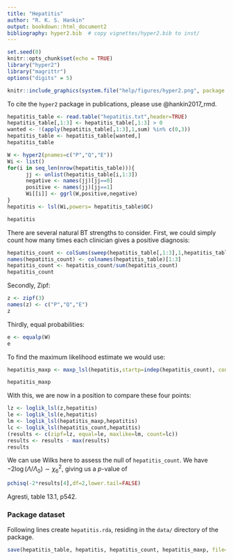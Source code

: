 ```yaml
---
title: "Hepatitis"
author: "R. K. S. Hankin"
output: bookdown::html_document2
bibliography: hyper2.bib  # copy vignettes/hyper2.bib to inst/
---
```



```r
set.seed(0)
knitr::opts_chunk$set(echo = TRUE)
library("hyper2")
library("magrittr")
options("digits" = 5)
```

```r
knitr::include_graphics(system.file("help/figures/hyper2.png", package = "hyper2"))
```

To cite the `hyper2` package in publications, please use @hankin2017_rmd.

```r
hepatitis_table <- read.table("hepatitis.txt",header=TRUE)
hepatitis_table[,1:3] <- hepatitis_table[,1:3] > 0
wanted <- !(apply(hepatitis_table[,1:3],1,sum) %in% c(0,3))
hepatitis_table <- hepatitis_table[wanted,]
hepatitis_table
```

```r
W <- hyper2(pnames=c("P","Q","E"))
Wi <- list()
for(i in seq_len(nrow(hepatitis_table))){
      jj <- unlist(hepatitis_table[i,1:3])
      negative <- names(jj)[jj==0]
      positive <- names(jj)[jj==1]
      Wi[[i]] <- ggrl(W,positive,negative)
}
hepatitis <- lsl(Wi,powers= hepatitis_table$OC)
```


```r
hepatitis
```			


There are several natural BT strengths to consider.  First, we could
simply count how many times each clinician gives a positive diagnosis:

```r
hepatitis_count <- colSums(sweep(hepatitis_table[,1:3],1,hepatitis_table$OC,"*"))
names(hepatitis_count) <- colnames(hepatitis_table)[1:3]
hepatitis_count <- hepatitis_count/sum(hepatitis_count)
hepatitis_count
```

Secondly, Zipf:


```r
z <- zipf(3)
names(z) <- c("P","Q","E")
z
```

Thirdly, equal probabilities:


```r
e <- equalp(W)
e
```

To find the maximum likelihood estimate we would use:

```r
hepatitis_maxp <- maxp_lsl(hepatitis,startp=indep(hepatitis_count), control=list(trace=110))
```

```r
hepatitis_maxp
```

With this, we are now in a position to compare these four points:

```r
lz <- loglik_lsl(z,hepatitis) 
le <- loglik_lsl(e,hepatitis)
lm <- loglik_lsl(hepatitis_maxp,hepatitis)
lc <- loglik_lsl(hepatitis_count,hepatitis)
(results <- c(zipf=lz, equal=le, maxlike=lm, count=lc))
results <- results - max(results)
results
```

We can use Wilks here to assess the null of `hepatitis_count`.  We
have $-2\log(\Lambda/\Lambda_0)\sim\chi^2_6$, giving us a $p$-value of

```r
pchisq(-2*results[4],df=2,lower.tail=FALSE)
```



Agresti, table 13.1, p542.

### Package dataset {-}

Following lines create `hepatitis.rda`, residing in the `data/`
directory of the package.


```r
save(hepatitis_table, hepatitis, hepatitis_count, hepatitis_maxp, file="hepatitis.rda")
```
